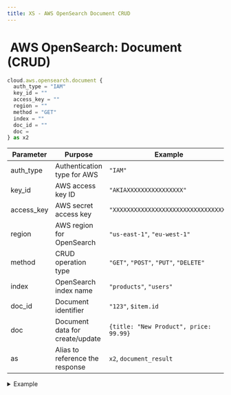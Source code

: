 ```yaml
---
title: XS - AWS OpenSearch Document CRUD
---
```


# <img src="../assets/docuBadge (11).png" alt="" data-size="line"> AWS OpenSearch: Document (CRUD) <a href="#xs-awsopensearchdocumentcrud" id="xs-awsopensearchdocumentcrud"></a>

```javascript
cloud.aws.opensearch.document {
  auth_type = "IAM"
  key_id = ""
  access_key = ""
  region = ""
  method = "GET"
  index = ""
  doc_id = ""
  doc =
} as x2
```

| Parameter   | Purpose                         | Example                                |
| ----------- | ------------------------------- | -------------------------------------- |
| auth\_type  | Authentication type for AWS     | `"IAM"`                                |
| key\_id     | AWS access key ID               | `"AKIAXXXXXXXXXXXXXXXX"`               |
| access\_key | AWS secret access key           | `"XXXXXXXXXXXXXXXXXXXXXXXXXXXXXXXX"`   |
| region      | AWS region for OpenSearch       | `"us-east-1"`, `"eu-west-1"`           |
| method      | CRUD operation type             | `"GET"`, `"POST"`, `"PUT"`, `"DELETE"` |
| index       | OpenSearch index name           | `"products"`, `"users"`                |
| doc\_id     | Document identifier             | `"123"`, `$item.id`                    |
| doc         | Document data for create/update | `{title: "New Product", price: 99.99}` |
| as          | Alias to reference the response | `x2`, `document_result`                |

<details>

<summary>Example</summary>

```javascript
cloud.aws.opensearch.document {
  auth_type = "IAM"
  key_id = $env.AWS_KEY_ID
  access_key = $env.AWS_SECRET_KEY
  region = "us-west-2"
  method = "POST"
  index = "products"
  doc_id = "prod_123"
  doc = {
    name: "Sample Product",
    description: "A great product",
    price: 29.99
  }
} as document_response
```

* Performs CRUD operations on OpenSearch documents
* Supports create, read, update, delete operations
* Works with specific document IDs
* Returns operation result data

</details>

